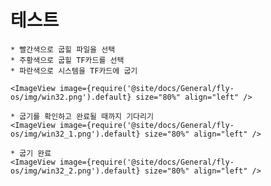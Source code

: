 # 테스트

    * 빨간색으로 굽힐 파일을 선택
    * 주황색으로 굽힐 TF카드를 선택
    * 파란색으로 시스템을 TF카드에 굽기

    <ImageView image={require('@site/docs/General/fly-os/img/win32.png').default} size="80%" align="left" />

    * 굽기를 확인하고 완료될 때까지 기다리기
    <ImageView image={require('@site/docs/General/fly-os/img/win32_1.png').default} size="80%" align="left" />

    * 굽기 완료
    <ImageView image={require('@site/docs/General/fly-os/img/win32_2.png').default} size="80%" align="left" />